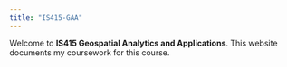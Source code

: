 ```yaml
---
title: "IS415-GAA"
---
```


Welcome to **IS415 Geospatial Analytics and Applications**. This website documents my coursework for this course.
